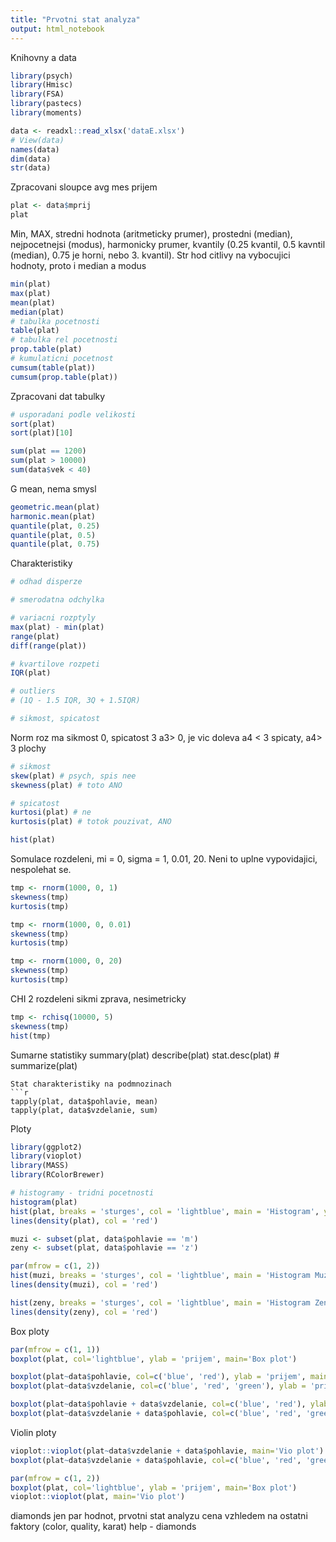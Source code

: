 ```yaml
---
title: "Prvotni stat analyza"
output: html_notebook
---
```


Knihovny a data
```r
library(psych)
library(Hmisc)
library(FSA)
library(pastecs)
library(moments)

data <- readxl::read_xlsx('dataE.xlsx')
# View(data)
names(data)
dim(data)
str(data)
```
Zpracovani sloupce avg mes prijem
```r
plat <- data$mprij
plat
```
Min, MAX, stredni hodnota (aritmeticky prumer), prostedni (median), nejpocetnejsi (modus), harmonicky prumer, kvantily (0.25 kvantil, 0.5 kavntil (median), 0.75 je horni, nebo 3. kvantil). Str hod citlivy na vybocujici hodnoty, proto i median a modus
```r
min(plat)
max(plat)
mean(plat)
median(plat)
# tabulka pocetnosti
table(plat)
# tabulka rel pocetnosti
prop.table(plat)
# kumulaticni pocetnost
cumsum(table(plat))
cumsum(prop.table(plat))
```
Zpracovani dat tabulky
```r
# usporadani podle velikosti
sort(plat)
sort(plat)[10]

sum(plat == 1200)
sum(plat > 10000)
sum(data$vek < 40)

```
G mean, nema smysl
```r
geometric.mean(plat)
harmonic.mean(plat)
quantile(plat, 0.25)
quantile(plat, 0.5)
quantile(plat, 0.75)
```
Charakteristiky
```r
# odhad disperze

# smerodatna odchylka

# variacni rozptyly
max(plat) - min(plat)
range(plat)
diff(range(plat))

# kvartilove rozpeti
IQR(plat)

# outliers
# (1Q - 1.5 IQR, 3Q + 1.5IQR)

# sikmost, spicatost

```
Norm roz ma sikmost 0, spicatost 3
a3> 0, je vic doleva
a4 < 3 spicaty, a4> 3 plochy
```r
# sikmost
skew(plat) # psych, spis nee
skewness(plat) # toto ANO

# spicatost
kurtosi(plat) # ne
kurtosis(plat) # totok pouzivat, ANO

hist(plat)
```
Somulace rozdeleni, mi = 0, sigma = 1, 0.01, 20. Neni to uplne vypovidajici, nespolehat se.
```r
tmp <- rnorm(1000, 0, 1)
skewness(tmp)
kurtosis(tmp)

tmp <- rnorm(1000, 0, 0.01)
skewness(tmp)
kurtosis(tmp)

tmp <- rnorm(1000, 0, 20)
skewness(tmp)
kurtosis(tmp)
```
CHI 2 rozdeleni sikmi zprava, nesimetricky
```r
tmp <- rchisq(10000, 5)
skewness(tmp)
hist(tmp)
```
Sumarne statistiky
summary(plat)
describe(plat)
stat.desc(plat)
# summarize(plat)
```
Stat charakteristiky na podmnozinach
```r
tapply(plat, data$pohlavie, mean)
tapply(plat, data$vzdelanie, sum)
```
Ploty
```r
library(ggplot2)
library(vioplot)
library(MASS)
library(RColorBrewer)

# histogramy - tridni pocetnosti
histogram(plat)
hist(plat, breaks = 'sturges', col = 'lightblue', main = 'Histogram', ylab = 'pocetnost', freq = F) # relativni poc
lines(density(plat), col = 'red')

```
```r
muzi <- subset(plat, data$pohlavie == 'm')
zeny <- subset(plat, data$pohlavie == 'z')

par(mfrow = c(1, 2))
hist(muzi, breaks = 'sturges', col = 'lightblue', main = 'Histogram Muzi', ylab = 'pocetnost', freq = F, ylim = c(0, 0.0025)) # relativni poc
lines(density(muzi), col = 'red')

hist(zeny, breaks = 'sturges', col = 'lightblue', main = 'Histogram Zeny', ylab = 'pocetnost', freq = F, ylim = c(0, 0.0025)) # relativni poc
lines(density(zeny), col = 'red')
```
Box ploty
```r
par(mfrow = c(1, 1))
boxplot(plat, col='lightblue', ylab = 'prijem', main='Box plot')
```
```r
boxplot(plat~data$pohlavie, col=c('blue', 'red'), ylab = 'prijem', main='Box plot')
boxplot(plat~data$vzdelanie, col=c('blue', 'red', 'green'), ylab = 'prijem', main='Box plot')

```
```r
boxplot(plat~data$pohlavie + data$vzdelanie, col=c('blue', 'red'), ylab = 'prijem', main='Box plot')
boxplot(plat~data$vzdelanie + data$pohlavie, col=c('blue', 'red', 'green'), ylab = 'prijem', main='Box plot')

```
Violin ploty
```r
vioplot::vioplot(plat~data$vzdelanie + data$pohlavie, main='Vio plot')
boxplot(plat~data$vzdelanie + data$pohlavie, col=c('blue', 'red', 'green'), ylab = 'prijem', main='Vio plot')
```
```r
par(mfrow = c(1, 2))
boxplot(plat, col='lightblue', ylab = 'prijem', main='Box plot')
vioplot::vioplot(plat, main='Vio plot')
```
diamonds jen par hodnot, prvotni stat analyzu
cena vzhledem na ostatni faktory (color, quality, karat)
help - diamonds


